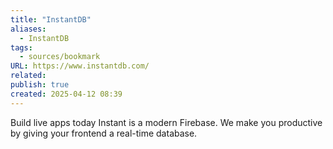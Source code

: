 ```yaml
---
title: "InstantDB"
aliases:
  - InstantDB
tags:
  - sources/bookmark
URL: https://www.instantdb.com/
related: 
publish: true
created: 2025-04-12 08:39
---
```


Build live apps today
Instant is a modern Firebase. We make you productive by giving your frontend a real-time database.
